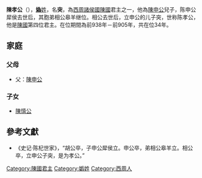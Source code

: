 '''陳孝公'''（{{bd|？||前905年||}}），[[妫姓|'''媯'''姓]]，名'''突'''，為[[西周|西周]][[諸侯國|諸侯國]][[陳國|陳國]]君主之一，他為[[陳申公|陳申公]]兒子，陈申公犀侯去世后，其胞弟相公皋羊继位。相公去世后，立申公的儿子突，世称陈孝公，他是[[陳國|陳國]]第四位君主。在位期間為前938年－前905年，共在位34年。

== 家庭 ==
=== 父母 ===
* 父：[[陳申公|陳申公]]
=== 子女 ===
* [[陳慎公|陳慎公]]

==參考文獻==

*《史记·陈杞世家》，“胡公卒，子申公犀侯立。申公卒，弟相公皋羊立。相公卒，立申公子突，是为孝公。”

{{start box}}
{{s-before|[[陳相公|陳相公]]}}
{{s-title|[[西周|西周]][[陳國|陳國]]君主}}
{{s-after|[[陳慎公|陳慎公]]}}
{{end box}}
{{陈国君主}}
{{周朝人小作品}}
[[Category:陳國君主|Category:陳國君主]]
[[Category:嬀姓|Category:嬀姓]]
[[Category:西周人|Category:西周人]]
